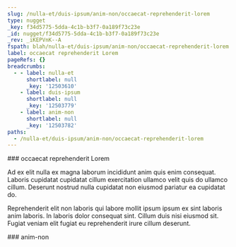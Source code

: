 ```yaml
---
slug: /nulla-et/duis-ipsum/anim-non/occaecat-reprehenderit-lorem
type: nugget
_key: f34d5775-5dda-4c1b-b3f7-0a189f73c23e
_id: nugget/f34d5775-5dda-4c1b-b3f7-0a189f73c23e
_rev: _iKEPVnK--A
fspath: blah/nulla-et/duis-ipsum/anim-non/occaecat-reprehenderit-lorem.md
label: occaecat reprehenderit Lorem
pageRefs: {}
breadcrumbs:
  - - label: nulla-et
      shortlabel: null
      _key: '12503610'
    - label: duis-ipsum
      shortlabel: null
      _key: '12503779'
    - label: anim-non
      shortlabel: null
      _key: '12503782'
paths:
  - /nulla-et/duis-ipsum/anim-non/occaecat-reprehenderit-lorem
---
```


<NuggetArea>
<Nugget slug="/nulla-et/duis-ipsum/anim-non/occaecat-reprehenderit-lorem" type="nugget" _key="f34d5775-5dda-4c1b-b3f7-0a189f73c23e" _id="nugget/f34d5775-5dda-4c1b-b3f7-0a189f73c23e" _rev="_iKEPVnK--A" fspath="blah/nulla-et/duis-ipsum/anim-non/occaecat-reprehenderit-lorem.md" label="occaecat reprehenderit Lorem" paths="/nulla-et/duis-ipsum/anim-non/occaecat-reprehenderit-lorem">
<NuggetBody>
### occaecat reprehenderit Lorem

Ad ex elit nulla ex magna laborum incididunt anim quis enim consequat. Laboris cupidatat cupidatat cillum exercitation ullamco velit quis do ullamco cillum. Deserunt nostrud nulla cupidatat non eiusmod pariatur ea cupidatat do.

Reprehenderit elit non laboris qui labore mollit ipsum ipsum ex sint laboris anim laboris. In laboris dolor consequat sint. Cillum duis nisi eiusmod sit. Fugiat veniam elit fugiat eu reprehenderit irure cillum deserunt.

</NuggetBody>
<Breadcrumbs>
<Crumbs>
<Crumb _key="12503610" label="nulla-et" /><Crumb _key="12503779" label="duis-ipsum" /><Crumb _key="12503782" label="anim-non" />
</Crumbs>
</Breadcrumbs>
</Nugget>

<NuggetsInbound>
</NuggetsInbound>
<NuggetsOutbound>
</NuggetsOutbound>
</NuggetArea>
<PassagesInbound>
<Passage direction="inbound" type="passage" _key="12503782" _id="passage/12503782" _rev="_iKEPVnG--_" label="anim-non" passage="anim-non" fspath="blah/nulla-et/duis-ipsum/anim-non" paths="/nulla-et/duis-ipsum/anim-non" slug="/nulla-et/duis-ipsum/anim-non">
<NuggetBody>
### anim-non

</NuggetBody>
<Breadcrumbs>
<Crumbs>
<Crumb _key="12503610" label="nulla-et" /><Crumb _key="12503779" label="duis-ipsum" />
</Crumbs>
</Breadcrumbs>
</Passage>

</PassagesInbound>
<PassagesOutbound>
</PassagesOutbound>